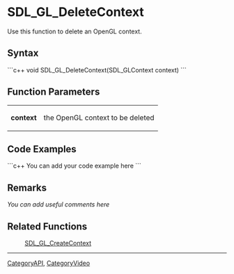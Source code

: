 
= SDL_GL_DeleteContext =
Use this function to delete an OpenGL context.


== Syntax ==
```c++
void SDL_GL_DeleteContext(SDL_GLContext context)
```

== Function Parameters ==
{|
|'''context'''
|the OpenGL context to be deleted
|}

== Code Examples ==
```c++
You can add your code example here
```

== Remarks ==
''You can add useful comments here''

== Related Functions ==
:[[SDL_GL_CreateContext]]

----
[[CategoryAPI]], [[CategoryVideo]]

